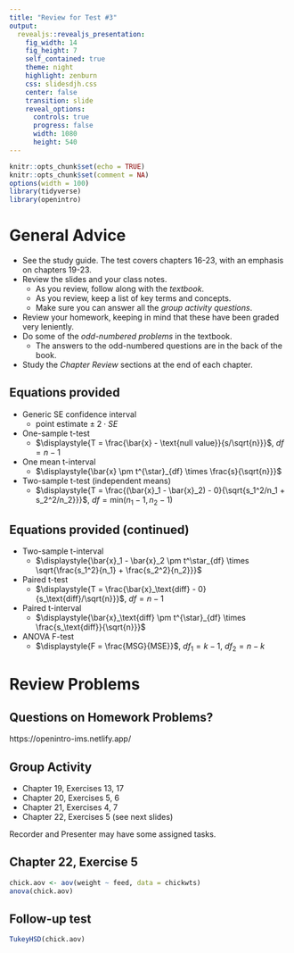 ```yaml
---
title: "Review for Test #3"
output: 
  revealjs::revealjs_presentation:
    fig_width: 14 
    fig_height: 7
    self_contained: true
    theme: night
    highlight: zenburn
    css: slidesdjh.css
    center: false
    transition: slide
    reveal_options:
      controls: true
      progress: false
      width: 1080
      height: 540
---
```


```r
knitr::opts_chunk$set(echo = TRUE)
knitr::opts_chunk$set(comment = NA)
options(width = 100)
library(tidyverse)
library(openintro)
```

# General Advice 

- See the study guide. The test covers chapters 16-23, with an emphasis on chapters 19-23.
- Review the slides and your class notes. 
    - As you review, follow along with the *textbook*.
    - As you review, keep a list of key terms and concepts.
    - Make sure you can answer all the *group activity questions*.
- Review your homework, keeping in mind that these have been graded very leniently.
- Do some of the *odd-numbered problems* in the textbook.
    - The answers to the odd-numbered questions are in the back of the book.
- Study the *Chapter Review* sections at the end of each chapter.

## Equations provided

- Generic SE confidence interval
    - $\mbox{point estimate} \pm 2 \cdot SE$
- One-sample t-test
    - $\displaystyle{T = \frac{\bar{x} - \text{null value}}{s/\sqrt{n}}}$, $df = n-1$ 
- One mean t-interval
    - $\displaystyle{\bar{x}  \pm  t^{\star}_{df} \times \frac{s}{\sqrt{n}}}$ 
- Two-sample t-test (independent means)
    - $\displaystyle{T = \frac{(\bar{x}_1 - \bar{x}_2) - 0}{\sqrt{s_1^2/n_1 + s_2^2/n_2}}}$, $df = \text{min}(n_1-1, n_2-1)$ 
    
## Equations provided (continued)

- Two-sample t-interval
    - $\displaystyle{\bar{x}_1 - \bar{x}_2 \pm t^\star_{df} \times \sqrt{\frac{s_1^2}{n_1} + \frac{s_2^2}{n_2}}}$ 
- Paired t-test
    - $\displaystyle{T = \frac{\bar{x}_\text{diff} - 0}{s_\text{diff}/\sqrt{n}}}$, $df = n-1$ 
- Paired t-interval
    - $\displaystyle{\bar{x}_\text{diff}  \pm  t^{\star}_{df} \times \frac{s_\text{diff}}{\sqrt{n}}}$ 
- ANOVA F-test
    - $\displaystyle{F = \frac{MSG}{MSE}}$, $df_1 = k-1$, $df_2 = n-k$

# Review Problems

## Questions on Homework Problems?

https://openintro-ims.netlify.app/

## Group Activity

- Chapter 19, Exercises 13, 17
- Chapter 20, Exercises 5, 6
- Chapter 21, Exercises 4, 7 
- Chapter 22, Exercises 5 (see next slides)

Recorder and Presenter may have some assigned tasks.

## Chapter 22, Exercise 5

```r
chick.aov <- aov(weight ~ feed, data = chickwts)
anova(chick.aov)
```

## Follow-up test

```r
TukeyHSD(chick.aov)
```



